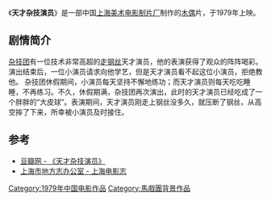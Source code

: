 {{no footnotes|time=2014-08-02T17:06:39+00:00}}
{{Infobox Film
|片名          = 天才杂技演员
|其他名称      = 
|图像          = 
|图像说明      = 
|导演          = [[曲建芳|曲建芳]]（阿曲）
|监制          = 
|制片          = 
|编剧          = [[任溶溶|任溶溶]]
|剧本          = 
|故事          = 
|原著          = 
|旁白          = [[邱岳峰|邱岳峰]]
|统筹          = 
|主演          = 
|分级          = 
|副标题        = 
|主题曲        = 
|片头曲        = 
|片尾曲        = 
|配乐          = 
|摄影          = [[蔡正常|蔡正常]]
|剪辑          = 
|制片商        = [[上海美术电影制片厂|上海美术电影制片厂]]
|发行商        = 
|上映日期      = 1979年
|发行日期      = 
|片长          = 20分钟
|产地          = {{CHNML}}
|语言          = [[汉语普通话|汉语普通话]]
|官方网站      = 
|预算          = 
|票房          = 
|前集          = 
|续集          = 
|中国大陆片名  = 
|香港片名      = 
|澳门片名      = 
|台湾片名      = 
|新马片名      = 
|sarft_id    = <!-- 公映许可号码 -->
|amg_id      = <!-- AMG（All Media Guide）ID -->
|imdb_id     = <!-- IMDB（互联网电影数据库）ID -->
}}
《'''天才杂技演员'''》是一部中国[[上海美术电影制片厂|上海美术电影制片厂]]制作的[[木偶|木偶]]片，于1979年上映。

==剧情简介==
[[杂技团|杂技团]]有一位技术非常高超的[[走钢丝|走钢丝]]天才演员，他的表演获得了观众的阵阵喝彩。演出结束后，一位小演员请求向他学艺，但是天才演员看不起这位小演员，拒绝教他。
杂技团休假期间，小演员每天坚持不懈地练功；而天才演员则每天吃吃睡睡，不再练习。不久，休假期满，杂技团再次演出，此时的天才演员已经吃成了一个胖胖的“大皮球”。表演期间，天才演员刚走上钢丝没多久，就压断了钢丝，从高空摔了下来，所幸被小演员及时接住。

==参考==
* [http://movie.douban.com/subject/2405664/ 豆瓣网 - 《天才杂技演员》]{{Wayback|url=http://movie.douban.com/subject/2405664/ |date=20160307073211 }}
* [http://www.shtong.gov.cn/newsite/node2/node2245/node4509/node28337/node63976/node63978/userobject1ai55791.html 上海市地方志办公室 - 上海电影志]{{Wayback|url=http://www.shtong.gov.cn/newsite/node2/node2245/node4509/node28337/node63976/node63978/userobject1ai55791.html |date=20160427151438 }}

{{上海美术电影制片厂1970年代作品}}

[[Category:1979年中国电影作品|Category:1979年中国电影作品]]
[[Category:馬戲團背景作品|Category:馬戲團背景作品]]